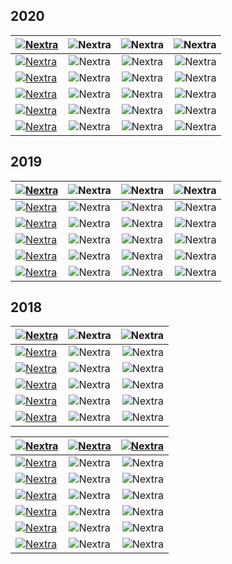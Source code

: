 

## 2020

| <a href="./public/elma1.jpg"><Image src="/public/thumb/A.png" alt="Nextra" width={100} height={100} layout="intrinsic"/></a>        | <Image src="/og.png" alt="Nextra" width={100} height={100} layout="intrinsic"/>       | <Image src="/og.png" alt="Nextra" width={100} height={100} layout="intrinsic"/>   | <Image src="/og.png" alt="Nextra" width={100} height={100} layout="intrinsic"/> |
| :---          |    :----:   | :----:   |     ---: |
| <a href="./public/elma1.jpg"><Image src="./public/thumb/A.png" alt="Nextra" width={100} height={100} layout="intrinsic"/></a>        | <Image src="/og.png" alt="Nextra" width={100} height={100} layout="intrinsic"/>       | <Image src="/og.png" alt="Nextra" width={100} height={100} layout="intrinsic"/>   | <Image src="/og.png" alt="Nextra" width={100} height={100} layout="intrinsic"/> |
| <a href="./public/elma1.jpg"><Image src="/og.png" alt="Nextra" width={100} height={100} layout="intrinsic"/></a>        | <Image src="/og.png" alt="Nextra" width={100} height={100} layout="intrinsic"/>       | <Image src="/og.png" alt="Nextra" width={100} height={100} layout="intrinsic"/>   | <Image src="/og.png" alt="Nextra" width={100} height={100} layout="intrinsic"/> |
| <a href="./public/elma1.jpg"><Image src="/thumb/A.png" alt="Nextra" width={100} height={100} layout="intrinsic"/></a>        | <Image src="/thumb/D.png" alt="Nextra" width={100} height={100} layout="intrinsic"/>       | <Image src="/og.png" alt="Nextra" width={100} height={100} layout="intrinsic"/>   | <Image src="/og.png" alt="Nextra" width={100} height={100} layout="intrinsic"/> |
| <a href="./public/elma1.jpg"><Image src="/og.png" alt="Nextra" width={100} height={100} layout="intrinsic"/></a>        | <Image src="/og.png" alt="Nextra" width={100} height={100} layout="intrinsic"/>       | <Image src="/thumb/C.png" alt="Nextra" width={100} height={100} layout="intrinsic"/>   | <Image src="/og.png" alt="Nextra" width={100} height={100} layout="intrinsic"/> |
| <a href="./public/elma1.jpg"><Image src="/og.png" alt="Nextra" width={100} height={100} layout="intrinsic"/></a>        | <Image src="/og.png" alt="Nextra" width={100} height={100} layout="intrinsic"/>       | <Image src="/thumb/E.png" alt="Nextra" width={100} height={100} layout="intrinsic"/>   | <Image src="/og.png" alt="Nextra" width={100} height={100} layout="intrinsic"/> |

## 2019

| <a href="/test/a3"><Image src="/og.png" alt="Nextra" width={80} height={100} layout="intrinsic"/></a>        | <Image src="/og.png" alt="Nextra" width={100} height={100} layout="intrinsic"/>       | <Image src="/og.png" alt="Nextra" width={100} height={70} layout="intrinsic"/>   | <Image src="/og.png" alt="Nextra" width={90} height={60} layout="intrinsic"/> |
| :---          |    :----:   | :----:   |    ---: |
| <a href="/test/a3"><Image src="/og.png" alt="Nextra" width={80} height={100} layout="intrinsic"/></a>        | <Image src="/og.png" alt="Nextra" width={100} height={100} layout="intrinsic"/>       | <Image src="/og.png" alt="Nextra" width={100} height={70} layout="intrinsic"/>   | <Image src="/og.png" alt="Nextra" width={90} height={60} layout="intrinsic"/> |
| <a href="./public/elma1.jpg"><Image src="/og.png" alt="Nextra" width={100} height={40} layout="intrinsic"/></a>        | <Image src="/og.png" alt="Nextra" width={100} height={60} layout="intrinsic"/>       | <Image src="/og.png" alt="Nextra" width={100} height={100} layout="intrinsic"/>   | <Image src="/og.png" alt="Nextra" width={100} height={90} layout="intrinsic"/> |
| <a href="./public/elma1.jpg"><Image src="/og.png" alt="Nextra" width={100} height={90} layout="intrinsic"/></a>        | <Image src="/og.png" alt="Nextra" width={100} height={80} layout="intrinsic"/>       | <Image src="/og.png" alt="Nextra" width={100} height={100} layout="intrinsic"/>   | <Image src="/og.png" alt="Nextra" width={100} height={70} layout="intrinsic"/> |
| <a href="./public/elma1.jpg"><Image src="/og.png" alt="Nextra" width={60} height={40} layout="fixed"/></a>        | <Image src="/og.png" alt="Nextra" width={100} height={100} layout="intrinsic"/>       | <Image src="/og.png" alt="Nextra" width={100} height={100} layout="intrinsic"/>   | <Image src="/og.png" alt="Nextra" width={100} height={80} layout="intrinsic"/> |
| <a href="/public/elma1.jpg"><Image src="/elma2.jpg" alt="Nextra" width={100} height={80} layout="intrinsic"/></a>        | <Image src="/og.png" alt="Nextra" width={100} height={90} layout="intrinsic"/>       | <Image src="/og.png" alt="Nextra" width={60} height={60} layout="intrinsic"/>   | <Image src="/og.png" alt="Nextra" width={100} height={100} layout="intrinsic"/> |

## 2018

| <a href="/test/a3"><Image src="/og.png" alt="Nextra" width={150} height={150} layout="intrinsic"/></a>        | <Image src="/thumb/A.png" alt="Nextra" width={150} height={150} layout="intrinsic"/>       | <Image src="/og.png" alt="Nextra" width={150} height={150} layout="intrinsic"/>   |
| :---  |    :----:   |     ---: |
| <a href="/test/a3"><Image src="/og.png" alt="Nextra" width={150} height={150} layout="intrinsic"/></a>        | <Image src="/thumb/A.png" alt="Nextra" width={150} height={150} layout="intrinsic"/>       | <Image src="/og.png" alt="Nextra" width={150} height={150} layout="intrinsic"/>   |
| <a href="/test/a3"><Image src="/og.png" alt="Nextra" width={150} height={150} layout="intrinsic"/></a>        | <Image src="/og.png" alt="Nextra" width={150} height={150} layout="intrinsic"/>       | <Image src="/thumb/a.png" alt="Nextra" width={150} height={150} layout="intrinsic"/>   |
| <a href="/test/a3"><Image src="/og.png" alt="Nextra" width={150} height={150} layout="intrinsic"/></a>        | <Image src="/og.png" alt="Nextra" width={150} height={150} layout="intrinsic"/>       | <Image src="/og.png" alt="Nextra" width={150} height={150} layout="intrinsic"/>   |
| <a href="/test/a3"><Image src="/og.png" alt="Nextra" width={150} height={150} layout="intrinsic"/></a>        | <Image src="/og.png" alt="Nextra" width={150} height={150} layout="intrinsic"/>       | <Image src="/og.png" alt="Nextra" width={150} height={150} layout="intrinsic"/>   |
| <a href="/test/a3"><Image src="/thumb/A.png" alt="Nextra" width={150} height={150} layout="intrinsic"/></a>        | <Image src="/og.png" alt="Nextra" width={150} height={150} layout="intrinsic"/>       | <Image src="/og.png" alt="Nextra" width={150} height={150} layout="intrinsic"/>   |


| <a href="/test/a3"><Image src="/og.png" alt="Nextra" width={100} height={100} layout="intrinsic"/></a>   | <a href="/test/a3"><Image src="/og.png" alt="Nextra" width={100} height={100} layout="intrinsic"/></a>  |<a href="/test/a3"><Image src="/og.png" alt="Nextra" width={100} height={100} layout="intrinsic"/></a>  |
| :---  |    :----:   |     ---: |
| <a href="/test/a3"><Image src="./public/thumb/e.png" alt="Nextra" width={100} height={100} layout="intrinsic"/></a>        | <Image src="/thumb/C.png" alt="Nextra" width={100} height={100} layout="intrinsic"/>       | <Image src="/thumb/b.png" alt="Nextra" width={100} height={100} layout="intrinsic"/>   |
| <a href="/test/a3"><Image src="/og.png" alt="Nextra" width={100} height={100} layout="intrinsic"/></a>        | <Image src="/og.png" alt="Nextra" width={100} height={100} layout="intrinsic"/>       | <Image src="/og.png" alt="Nextra" width={100} height={100} layout="intrinsic"/>   |
| <a href="/test/a3"><Image src="/og.png" alt="Nextra" width={100} height={100} layout="intrinsic"/></a>        | <Image src="/og.png" alt="Nextra" width={100} height={100} layout="intrinsic"/>       | <Image src="/og.png" alt="Nextra" width={100} height={100} layout="intrinsic"/>   |
| <a href="/test/a3"><Image src="/og.png" alt="Nextra" width={100} height={100} layout="intrinsic"/></a>        | <Image src="/og.png" alt="Nextra" width={100} height={100} layout="intrinsic"/>       | <Image src="/og.png" alt="Nextra" width={100} height={100} layout="intrinsic"/>   |
| <a href="/test/a3"><Image src="/thumb/A.png" alt="Nextra" width={50} height={50} layout="intrinsic"/></a>        | <Image src="/og.png" alt="Nextra" width={100} height={100} layout="intrinsic"/>       | <Image src="/thumb/i.png" alt="Nextra" width={100} height={100} layout="intrinsic"/>   |
| <a href="/test/a3"><Image src="/og.png" alt="Nextra" width={100} height={100} layout="intrinsic"/></a>        | <Image src="/thumb/h.png" alt="Nextra" width={100} height={100} layout="intrinsic"/>       | <Image src="/thumb/a.png" alt="Nextra" width={100} height={100} layout="intrinsic"/>   |


